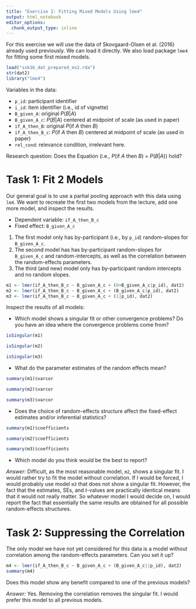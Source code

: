 ```yaml
---
title: "Exercise 2: Fitting Mixed Models Using lme4"
output: html_notebook
editor_options: 
  chunk_output_type: inline
---
```


For this exercise we will use the data of Skovgaard-Olsen et al. (2016) already used previously. We can load it directly. We also load package `lme4` for fitting some first mixed models.

```r
load("ssk16_dat_prepared_ex2.rda")
str(dat2)
library("lme4")
```

Variables in the data:

- `p_id`: participant identifier
- `i_id`: item identifier (i.e., id of vignette)
- `B_given_A`: original *P*(*B*|*A*)
- `B_given_A_c`: *P*(*B*|*A*) centered at midpoint of scale (as used in paper)
- `if_A_then_B`: original *P*(if *A* then *B*)
- `if_A_then_B_c`: *P*(if *A* then *B*) centered at midpoint of scale (as used in paper)
- `rel_cond`: relevance condition, irrelevant here.

Research question: Does the Equation (i.e., *P*(if *A* then *B*) = *P*(*B*|*A*)) hold? 

# Task 1: Fit 2 Models

Our general goal is to use a partial pooling approach with this data using `lm4`. We want to recreate the first two models from the lecture, add one more model, and inspect the results.

- Dependent variable: `if_A_then_B_c`
- Fixed effect: `B_given_A_c`

1. The first model only has by-participant (i.e., by `p_id`) random-slopes for `B_given_A_c`.
2. The second model has has by-participant random-slopes for `B_given_A_c` and random-intercepts, as well as the correlation between the random-effects parameters.
3. The third (and new) model only has by-participant random intercepts and no random slopes.


```r
m1 <- lmer(if_A_then_B_c ~ B_given_A_c + (0+B_given_A_c|p_id), dat2)
m2 <- lmer(if_A_then_B_c ~ B_given_A_c + (B_given_A_c|p_id), dat2)
m3 <- lmer(if_A_then_B_c ~ B_given_A_c + (1|p_id), dat2)
```


Inspect the results of all models:

- Which model shows a singular fit or other convergence problems? Do you have an idea where the convergence problems come from?
```r
isSingular(m1)

isSingular(m2)

isSingular(m3)
```

- What do the parameter estimates of the random effects mean?
```r
summary(m1)$varcor

summary(m2)$varcor

summary(m3)$varcor
```


- Does the choice of random-effects structure affect the fixed-effect estimates and/or inferential statistics?
```r
summary(m1)$coefficients

summary(m2)$coefficients

summary(m3)$coefficients
```

- Which model do you think would be the best to report?

*Answer:* Difficult, as the most reasonable model, `m2`, shows a singular fit. I would rather try to fit the model without correlation. If I would be forced, I would probably use model `m3` that does not show a singular fit. However, the fact that the estimates, SEs, and $t$-values are practically identical means that it would not really matter. So whatever model I would decide on, I would report the fact that essentially the same results are obtained for all possible random-effects structures.

# Task 2: Suppressing the Correlation

The only model we have not yet considered for this data is a model without correlation among the random-effects parameters. Can you set it up?

```r
m4 <- lmer(if_A_then_B_c ~ B_given_A_c + (B_given_A_c||p_id), dat2)
summary(m4)
```

Does this model show any benefit compared to one of the previous models?

*Answer:* Yes. Removing the correlation removes the singular fit. I would prefer this model to all previous models.

